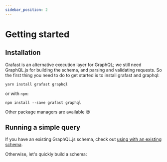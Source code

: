 ```yaml
---
sidebar_position: 2
---
```


# Getting started

## Installation

Grafast is an alternative execution layer for GraphQL; we still need GraphQL.js
for building the schema, and parsing and validating requests. So the first thing
you need to do to get started is to install grafast and graphql:

```
yarn install grafast graphql
```

or with `npm`:

```
npm install --save grafast graphql
```

Other package managers are available :wink:

## Running a simple query

If you have an existing GraphQL.js schema, check out
[using with an existing schema](./existing-schema).

Otherwise, let's quickly build a schema:

```
```
